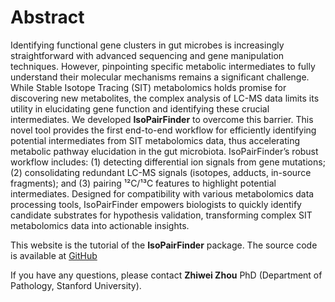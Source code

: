 # Abstract {.unnumbered}

Identifying functional gene clusters in gut microbes is increasingly straightforward with advanced sequencing and gene manipulation techniques. However, pinpointing specific metabolic intermediates to fully understand their molecular mechanisms remains a significant challenge. While Stable Isotope Tracing (SIT) metabolomics holds promise for discovering new metabolites, the complex analysis of LC-MS data limits its utility in elucidating gene function and identifying these crucial intermediates. We developed **IsoPairFinder** to overcome this barrier. This novel tool provides the first end-to-end workflow for efficiently identifying potential intermediates from SIT metabolomics data, thus accelerating metabolic pathway elucidation in the gut microbiota. IsoPairFinder's robust workflow includes: (1) detecting differential ion signals from gene mutations; (2) consolidating redundant LC-MS signals (isotopes, adducts, in-source fragments); and (3) pairing ¹²C/¹³C features to highlight potential intermediates. Designed for compatibility with various metabolomics data processing tools, IsoPairFinder empowers biologists to quickly identify candidate substrates for hypothesis validation, transforming complex SIT metabolomics data into actionable insights.

This website is the tutorial of the **IsoPairFinder** package. The source code is available at [GitHub](https://github.com/DoddLab/IsoPairFinder)

If you have any questions, please contact **Zhiwei Zhou** PhD (Department of Pathology, Stanford University).
